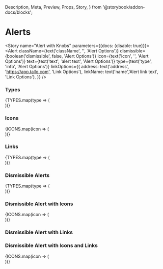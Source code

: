   Description,
  Meta,
  Preview,
  Props,
  Story,
} from '@storybook/addon-docs/blocks';


<Meta component={Alert} title="Components/Molecules/Alerts" />

# Alerts
<Description of={Alert} />
<Props of={Alert} />

<Story name="Alert with Knobs" parameters={{docs: {disable: true}}}>
  <Alert
    className={text('className', '', 'Alert Options')}
    dismissible={boolean('dismissible', false, 'Alert Options')}
    icon={text('icon', '', 'Alert Options')}
    text={text('text', 'alert text', 'Alert Options')}
    type={text('type', 'info', 'Alert Options')}
    linkOptions={{
      address: text('address', 'https://app.tallo.com', 'Link Options'),
      linkName: text('name','Alert link text', 'Link Options'),
    }}
  />
</Story>

### Types
<Preview>
  <Story name="Alert Types">
    {TYPES.map(type => (
      <div key={type}>
        <Alert
          type={type}
          text={type}
        />
      </div>
    ))}
  </Story>
</Preview>

### Icons
<Preview>
  <Story name="Alerts with Icons">
    {ICONS.map(icon => (
      <div key={icon}>
        <Alert
          text={icon}
          icon={icon}
        />
      </div>
    ))}
  </Story>
</Preview>

### Links
<Preview>
  <Story name="Alerts with Links by Types">
    {TYPES.map(type => (
      <div key={type}>
        <Alert
          type={type}
          text={type}
          linkOptions={{
            linkName: 'Link Name Here',
            address: 'https://app.tallo.com',
          }}
        />
      </div>
    ))}
  </Story>
</Preview>

### Dismissible Alerts
<Preview>
  <Story name="Dismissible Alerts by Types">
    {TYPES.map(type => (
      <div key={type}>
        <Alert
          type={type}
          text={type}
          dismissible
        />
      </div>
    ))}
  </Story>
</Preview>

### Dismissible Alert with Icons
<Preview>
  <Story name="Dismissible Alerts with Icons">
    {ICONS.map(icon => (
      <div key={icon}>
        <Alert
          text={icon}
          icon={icon}
          dismissible
        />
      </div>
    ))}
  </Story>
</Preview>

### Dismissible Alert with Links
<Preview>
  <Story name="Dismissible Alerts with Links">
    <Alert
      text="Dismissible Alert with Link"
      linkOptions={{
        linkName: 'Link Name Here',
        address: 'https://app.tallo.com',
     }}
      dismissible
    >
    </Alert>
  </Story>
</Preview>

### Dismissible Alert with Icons and Links
<Preview>
  <Story name="Dismissible Alerts with Icons and Links">
    {ICONS.map(icon => (
      <div key={icon}>
        <Alert
          text={icon}
          icon={icon}
          linkOptions={{
            linkName: 'Link Name Here',
            address: 'https://app.tallo.com',
          }}
          dismissible
        />
      </div>
    ))}
  </Story>
</Preview>
